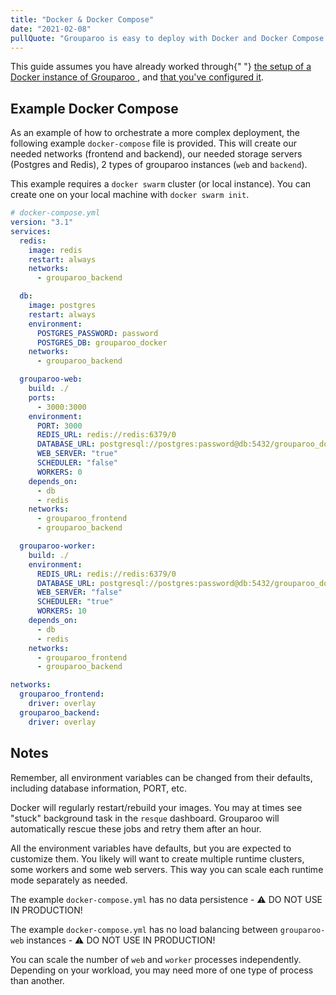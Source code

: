 ```yaml
---
title: "Docker & Docker Compose"
date: "2021-02-08"
pullQuote: "Grouparoo is easy to deploy with Docker and Docker Compose."
---
```


<Alert variant="primary">
  <p className="mb-0">
    This guide assumes you have already worked through{" "}
    <a href="/docs/installation/docker">
      the setup of a Docker instance of Grouparoo
    </a>
    , and <a href="/docs/config">that you've configured it</a>.
  </p>
</Alert>

## Example Docker Compose

As an example of how to orchestrate a more complex deployment, the following example `docker-compose` file is provided. This will create our needed networks (frontend and backend), our needed storage servers (Postgres and Redis), 2 types of grouparoo instances (`web` and `backend`).

This example requires a `docker swarm` cluster (or local instance). You can create one on your local machine with `docker swarm init`.

```yml
# docker-compose.yml
version: "3.1"
services:
  redis:
    image: redis
    restart: always
    networks:
      - grouparoo_backend

  db:
    image: postgres
    restart: always
    environment:
      POSTGRES_PASSWORD: password
      POSTGRES_DB: grouparoo_docker
    networks:
      - grouparoo_backend

  grouparoo-web:
    build: ./
    ports:
      - 3000:3000
    environment:
      PORT: 3000
      REDIS_URL: redis://redis:6379/0
      DATABASE_URL: postgresql://postgres:password@db:5432/grouparoo_docker
      WEB_SERVER: "true"
      SCHEDULER: "false"
      WORKERS: 0
    depends_on:
      - db
      - redis
    networks:
      - grouparoo_frontend
      - grouparoo_backend

  grouparoo-worker:
    build: ./
    environment:
      REDIS_URL: redis://redis:6379/0
      DATABASE_URL: postgresql://postgres:password@db:5432/grouparoo_docker
      WEB_SERVER: "false"
      SCHEDULER: "true"
      WORKERS: 10
    depends_on:
      - db
      - redis
    networks:
      - grouparoo_frontend
      - grouparoo_backend

networks:
  grouparoo_frontend:
    driver: overlay
  grouparoo_backend:
    driver: overlay
```

## Notes

Remember, all environment variables can be changed from their defaults, including database information, PORT, etc.

Docker will regularly restart/rebuild your images. You may at times see "stuck" background task in the `resque` dashboard. Grouparoo will automatically rescue these jobs and retry them after an hour.

All the environment variables have defaults, but you are expected to customize them. You likely will want to create multiple runtime clusters, some workers and some web servers. This way you can scale each runtime mode separately as needed.

The example `docker-compose.yml` has no data persistence - ⚠️ DO NOT USE IN PRODUCTION!

The example `docker-compose.yml` has no load balancing between `grouparoo-web` instances - ⚠️ DO NOT USE IN PRODUCTION!

You can scale the number of `web` and `worker` processes independently. Depending on your workload, you may need more of one type of process than another.

